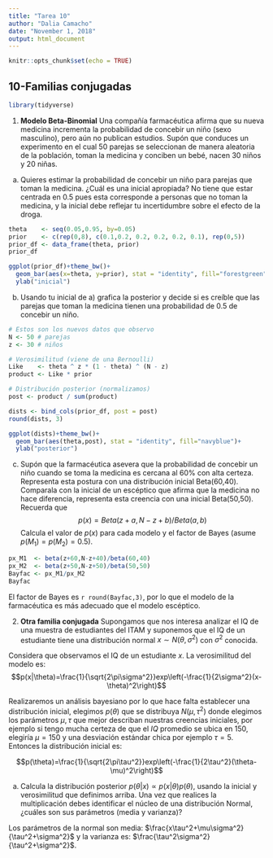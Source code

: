 ```yaml
---
title: "Tarea 10"
author: "Dalia Camacho"
date: "November 1, 2018"
output: html_document
---
```


```r
knitr::opts_chunk$set(echo = TRUE)
```

## 10-Familias conjugadas {-}
```r
library(tidyverse)
```


1. **Modelo Beta-Binomial**
Una compañía farmacéutica afirma que su nueva medicina incrementa la 
probabilidad de concebir un niño (sexo masculino), pero aún no publican 
estudios. Supón que conduces un experimento en el cual 50 parejas se 
seleccionan de manera aleatoria de la población, toman la medicina y conciben
un bebé, nacen 30 niños y 20 niñas.

a) Quieres estimar la probabilidad de concebir un niño para parejas que 
toman la medicina. ¿Cuál es una inicial apropiada? No tiene que estar centrada
en 0.5 pues
esta corresponde a personas que no toman la medicina, y la inicial debe reflejar 
tu incertidumbre sobre el efecto de la droga. 
```r
theta    <- seq(0.05,0.95, by=0.05)
prior    <- c(rep(0,8), c(0.1,0.2, 0.2, 0.2, 0.2, 0.1), rep(0,5))
prior_df <- data_frame(theta, prior)
prior_df

ggplot(prior_df)+theme_bw()+
  geom_bar(aes(x=theta, y=prior), stat = "identity", fill="forestgreen")+
  ylab("inicial")
```



b) Usando tu inicial de a) grafica la posterior y decide si es creíble que las
parejas que toman la medicina tienen una probabilidad de 0.5 de concebir un
niño.

```r
# Estos son los nuevos datos que observo
N <- 50 # parejas
z <- 30 # niños

# Verosimilitud (viene de una Bernoulli)
Like    <- theta ^ z * (1 - theta) ^ (N - z)
product <- Like * prior

```

```r
# Distribución posterior (normalizamos)
post <- product / sum(product)

dists <- bind_cols(prior_df, post = post)
round(dists, 3)
```
```r
ggplot(dists)+theme_bw()+
  geom_bar(aes(theta,post), stat = "identity", fill="navyblue")+
  ylab("posterior")
```



c) Supón que la farmacéutica asevera que la probabilidad de concebir un niño
cuando se toma la medicina es cercana al 60% con alta certeza. Representa esta
postura con una distribución inicial Beta(60,40). Comparala con la inicial de 
un escéptico que afirma que la medicina no hace diferencia, representa esta
creencia con una inicial Beta(50,50). Recuerda que 
$$p(x)=Beta(z+a,N-z+b)/Beta(a,b)$$
Calcula el valor de $p(x)$ para cada modelo y el factor de Bayes (asume 
$p(M_1)=p(M_2)=0.5$).

```r
px_M1  <- beta(z+60,N-z+40)/beta(60,40)
px_M2  <- beta(z+50,N-z+50)/beta(50,50)
Bayfac <- px_M1/px_M2
Bayfac
```

El factor de Bayes es `r round(Bayfac,3)`, por lo que el modelo de la farmacéutica es más adecuado que el modelo escéptico.

2. **Otra familia conjugada**
Supongamos que nos interesa analizar el IQ de una muestra de estudiantes del 
ITAM y suponemos que el IQ de un estudiante tiene una distribución normal 
$x \sim N(\theta, \sigma^2)$ con $\sigma ^ 2$ conocida.

Considera que observamos el IQ de un estudiante $x$. 
La verosimilitud del modelo es:
$$p(x|\theta)=\frac{1}{\sqrt{2\pi\sigma^2}}exp\left(-\frac{1}{2\sigma^2}(x-\theta)^2\right)$$

Realizaremos un análisis bayesiano por lo que hace falta establecer una 
distribución inicial, elegimos $p(\theta)$ que se distribuya $N(\mu, \tau^2)$ 
donde elegimos los parámetros $\mu, \tau$ que mejor describan nuestras creencias
iniciales, por ejemplo si tengo mucha certeza de que el $IQ$ promedio se ubica
en 150, elegiría $\mu=150$ y una desviación estándar chica por ejemplo 
$\tau = 5$. Entonces la distribución inicial es:

$$p(\theta)=\frac{1}{\sqrt{2\pi\tau^2}}exp\left(-\frac{1}{2\tau^2}(\theta-\mu)^2\right)$$

a) Calcula la distribución posterior $p(\theta|x) \propto p(x|\theta)p(\theta)$, 
usando la inicial y verosimilitud que definimos arriba. Una vez que realices la
multiplicación debes identificar el núcleo de una distribución Normal, 
¿cuáles son sus parámetros (media y varianza)?

\begin{equation}
\begin{aligned}
p(\theta|x) &\propto p(x|\theta)p(\theta)\\
p(\theta|x) &\propto \frac{1}{\sqrt{2\pi\sigma^2}}exp\left(-\frac{1}{2\sigma^2}(x-\theta)^2\right)\cdot \frac{1}{\sqrt{2\pi\tau^2}}exp\left(-\frac{1}{2\tau^2}(\theta-\mu)^2\right)\\

p(\theta|x) &\propto exp\left(-\frac{1}{2\sigma^2}(x-\theta)^2\right)\cdot exp\left(-\frac{1}{2\tau^2}(\theta-\mu)^2\right)\\

p(\theta|x) &\propto exp\left(-\frac{1}{2\sigma^2}(x-\theta)^2-\frac{1}{2\tau^2}(\theta-\mu)^2\right)\\

p(\theta|x) &\propto exp\left(-\frac{1}{2\sigma^2}(x^2-2\theta \cdot x +\theta^2)-\frac{1}{2\tau^2}(\theta^2-2\mu\theta +\mu^2)\right)\\


p(\theta|x) &\propto exp\left(-\frac{1}{2}\frac{\tau^2+\sigma^2}{\tau^2\sigma^2}\left(\theta-\frac{x\tau^2+\mu\sigma^2}{\tau^2+\sigma^2}\right)^2\right)\\

\end{aligned}
\end{equation}

Los parámetros de la normal son media: $\frac{x\tau^2+\mu\sigma^2}{\tau^2+\sigma^2}$ y la varianza es: $\frac{\tau^2\sigma^2}{\tau^2+\sigma^2}$.